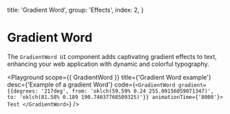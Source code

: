 
  title: 'Gradient Word',
  group: 'Effects',
  index: 2,
}

# Gradient Word

The `GradientWord UI` component adds captivating gradient effects to text, enhancing your web application with dynamic and colorful typography.

<Playground
  scope={{ GradientWord }}
  title={'Gradient Word example'}
  desc={'Example of a gradient Word'}
  code={`
  <GradientWord gradient={{degrees: '217deg', from: 'oklch(59.59% 0.24 255.09156059071347)', to: 'oklch(81.58% 0.189 190.74037768509325)'}} animationTime={'8000'}>
    Test
  </GradientWord>
  `}
/>

<Attributes component="GradientWord" edit="/app/components/gradient-word.mdx"></Attributes>
